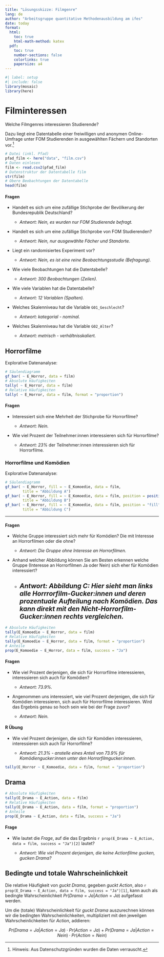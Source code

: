 ```yaml
---
title: "Lösungsskizze: Filmgenre"
lang: de
author: "Arbeitsgruppe quantitative Methodenausbildung am ifes"
date: today
format: 
  html:
    toc: true
    html-math-method: katex
  pdf:
    toc: true
    number-sections: false
    colorlinks: true 
    papersize: a4
---
```


```r
#| label: setup
#| include: false
library(mosaic)
library(here)
```

# Filminteressen

Welche Filmgenres interessieren Studierende?

Dazu liegt eine Datentabelle einer freiwilligen und anonymen Online-Umfrage unter FOM Studierenden in ausgewählten Fächern und Standorten vor.[^1]

[^1]: Hinweis: Aus Datenschutzgründen wurden die Daten verrauscht.

<!-- Technischer Hinweis: das Paket here (https://here.r-lib.org/) ermöglicht einen einfacheren Umgang mit Datei(pfaden) innerhalb von RStudio Projekten. Die csv Datei "film.csv" befindet sich im Projektordner "data". -->

```r
# Datei (inkl. Pfad)
pfad_film <- here("data", "film.csv")
# Daten einlesen
film <- read.csv2(pfad_film)
# Datenstruktur der Datentabelle film
str(film)
# Obere Beobachtungen der Datentabelle
head(film)
```

#### Fragen

-   Handelt es sich um eine zufällige Stichprobe der Bevölkerung der Bundesrepublik Deutschland?

    -   *Antwort: Nein, es wurden nur FOM Studierende befragt.*

-   Handelt es sich um eine zufällige Stichprobe von FOM Studierenden?

    -   *Antwort: Nein, nur ausgewählte Fächer und Standorte.*

-   Liegt ein randomisiertes Experiment vor?

    -   *Antwort: Nein, es ist eine reine Beobachtungsstudie (Befragung).*

-   Wie viele Beobachtungen hat die Datentabelle?

    -   *Antwort: 300 Beobachtungen (Zeilen).*

-   Wie viele Variablen hat die Datentabelle?

    -   *Antwort: 12 Variablen (Spalten).*

-   Welches Skalenniveau hat die Variable `G01_Geschlecht`?

    -   *Antwort: kategorial - nominal.*

-   Welches Skalenniveau hat die Variable `G02_Alter`?

    -   *Antwort: metrisch - verhältnisskaliert.*

## Horrorfilme

Explorative Datenanalyse:

```r
# Säulendiagramm
gf_bar( ~ E_Horror, data = film)
# Absolute Häufigkeiten
tally( ~ E_Horror, data = film)
# Relative Häufigkeiten
tally( ~ E_Horror, data = film, format = "proportion")
```

#### Fragen

-   Interessiert sich eine Mehrheit der Stichprobe für Horrorfilme?

    -   *Antwort: Nein.*

-   Wie viel Prozent der Teilnehmer:innen interessieren sich für Horrorfilme?

    -   *Antwort: 23%* der Teilnehmer:innen interessieren sich für Horrorfilme*.*

### Horrorfilme und Komödien

Explorative Datenanalyse:

```r
# Säulendiagramm
gf_bar( ~ E_Horror, fill = ~ E_Komoedie, data = film, 
        title = "Abbildung A")
gf_bar( ~ E_Horror, fill = ~ E_Komoedie, data = film, position = position_dodge(),
        title = "Abbildung B")
gf_bar( ~ E_Horror, fill = ~ E_Komoedie, data = film, position = "fill",
        title = "Abbildung C")
```

------------------------------------------------------------------------

#### Fragen

-   Welche Gruppe interessiert sich mehr für Komödien? Die mit Interesse an Horrorfilmen oder die ohne?

    -   *Antwort: Die Gruppe ohne Interesse an Horrorfilmen.*

-   Anhand welcher Abbildung können Sie am Besten erkennen welche Gruppe (Interesse an Horrorfilmen Ja oder Nein) sich eher für Komödien interessiert?

    -   *Antwort: Abbildung C: Hier sieht man links alle Horrrorfilm-Gucker:innen und deren prozentuale Aufteilung nach Komödien. Das kann direkt mit den Nicht-Horrorfilm-Gucker:innen rechts vergleichen.*
------------------------------------------------------------------------

```r
# Absolute Häufigkeiten
tally(E_Komoedie ~ E_Horror, data = film)
# Relative Häufigkeiten
tally(E_Komoedie ~ E_Horror, data = film, format = "proportion")
# Anteile
prop(E_Komoedie ~ E_Horror, data = film, success = "Ja")
```

#### Fragen

-   Wie viel Prozent derjenigen, die sich für Horrorfilme interessieren, interessieren sich auch für Komödien?

    -   *Antwort: 73.9%.*

-   Angenommen uns interessiert, wie viel Prozent derjenigen, die sich für Komödien interessieren, sich auch für Horrorfilme interessieren. Wird das Ergebnis genau so hoch sein wie bei der Frage zuvor?

    -   *Antwort: Nein.*

#### R Übung

-   Wie viel Prozent derjenigen, die sich für Komödien interessieren, interessieren sich auch für Horrorfilme?

    -   *Antwort: 21.3% - anstelle eines Anteil von 73.9% für Komödiengucker:innen unter den Horrorfilmgucker:innen.*

```r
tally(E_Horror ~ E_Komoedie, data = film, format = "proportion")
```

## Drama

```r
# Absolute Häufigkeiten
tally(E_Drama ~ E_Action, data = film)
# Relative Häufigkeiten
tally(E_Drama ~ E_Action, data = film, format = "proportion")
# Anteile
prop(E_Drama ~ E_Action, data = film, success = "Ja")
```

#### Frage

-   Wie lautet die *Frage*, auf die das Ergebnis `r prop(E_Drama ~ E_Action, data = film, success = "Ja")[2]` lautet?

    -   *Antwort: Wie viel Prozent derjenigen, die keine Actionfilme gucken, gucken Drama?*

## Bedingte und totale Wahrscheinlichkeit

Die relative Häufigkeit von *guckt Drama*, gegeben *guckt Action*, also `r prop(E_Drama ~ E_Action, data = film, success = "Ja")[1]`, kann auch als bedingte Wahrscheinlichkeit $Pr(Drama = Ja | Action = Ja)$ aufgefasst werden.

Um die (totale) Wahrscheinlichkeit für *guckt Drama* auszurechnen können wir die bedingten Wahrscheinlichkeiten, multipliziert mit den jeweilgen Wahrscheinlichkeiten für *Action*, addieren:

$$
Pr(Drama = Ja | Action = Ja) \cdot Pr(Action = Ja) + Pr(Drama = Ja | Action = Nein) \cdot Pr(Action = Nein)
$$
